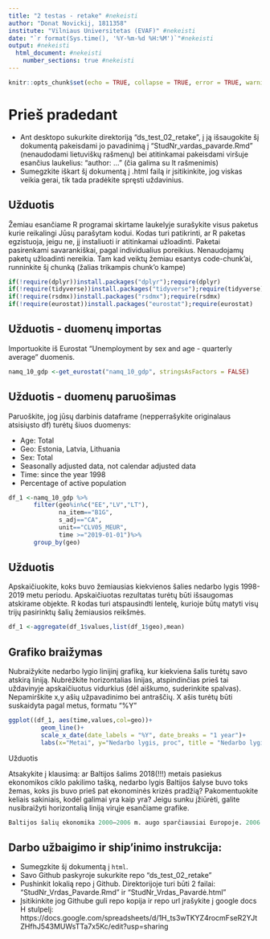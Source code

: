 ---
title: "2 testas - retake" #nekeisti
author: "Donat Novickij, 1811358" 
institute: "Vilniaus Universitetas (EVAF)" #nekeisti 
date: "`r format(Sys.time(), '%Y-%m-%d %H:%M')`"#nekeisti
output: #nekeisti
  html_document: #nekeisti
    number_sections: true #nekeisti
---

```{r setup, include=FALSE}
knitr::opts_chunk$set(echo = TRUE, collapse = TRUE, error = TRUE, warning = FALSE, message = FALSE)
```


# Prieš pradedant

* Ant desktopo sukurkite direktoriją "ds_test_02_retake", į ją išsaugokite šį dokumentą pakeisdami jo pavadinimą į "StudNr_vardas_pavarde.Rmd" (nenaudodami lietuviškų rašmenų) bei atitinkamai pakeisdami viršuje esančius laukelius: "author: ..." (čia galima su lt rašmenimis)
* Sumegzkite iškart šį dokumentą į .html failą ir įsitikinkite, jog viskas veikia gerai, tik tada pradėkite spręsti uždavinius.

## Užduotis
Žemiau esančiame R programai skirtame laukelyje surašykite visus paketus kurie reikalingi Jūsų parašytam kodui. Kodas turi patikrinti, ar R paketas egzistuoja, jeigu ne, jį instaliuoti ir atitinkamai užloadinti. Paketai pasirenkami savarankiškai, pagal individualius poreikius. Nenaudojamų paketų užloadinti nereikia. Tam kad veiktų žemiau esantys code-chunk'ai, runninkite šį chunką (žalias trikampis chunk'o kampe)

```{r, echo=TRUE, message=FALSE}
if(!require(dplyr))install.packages("dplyr");require(dplyr)
if(!require(tidyverse))install.packages("tidyverse");require(tidyverse)
if(!require(rsdmx))install.packages("rsdmx");require(rsdmx)
if(!require(eurostat))install.packages("eurostat");require(eurostat)
```


## Užduotis - duomenų importas

Importuokite iš Eurostat "Unemployment by sex and age - quarterly average" duomenis.
```{r}
namq_10_gdp <-get_eurostat("namq_10_gdp", stringsAsFactors = FALSE)
```

## Užduotis - duomenų paruošimas

Paruoškite, jog jūsų darbinis dataframe (nepperrašykite originalaus atsisiųsto df) turėtų šiuos duomenys:

* Age: Total
* Geo: Estonia, Latvia, Lithuania
* Sex: Total
* Seasonally adjusted data, not calendar adjusted data 
* Time: since the year 1998
* Percentage of active population 


```{r}
df_1 <-namq_10_gdp %>%
       filter(geo%in%c("EE","LV","LT"),
              na_item=="B1G",
              s_adj=="CA",
              unit=="CLV05_MEUR",
              time >="2019-01-01")%>%
       group_by(geo)
```


## Užduotis
Apskaičiuokite, koks buvo žemiausias kiekvienos šalies nedarbo lygis 1998-2019 metu periodu. Apskaičiuotas rezultatas turėtų būti išsaugomas atskirame objekte. R kodas turi atspausindti lentelę, kurioje būtų matyti visų trijų pasirinktų šalių žemiausios reikšmės.

```{r}
df_1 <-aggregate(df_1$values,list(df_1$geo),mean)
```

## Grafiko braižymas

Nubraižykite nedarbo lygio linijinį grafiką, kur kiekviena šalis turėtų savo atskirą liniją.
Nubrėžkite horizontalias linijas, atspindinčias prieš tai uždavinyje apskaičiuotus vidurkius (dėl aiškumo, suderinkite spalvas).
Nepamirškite x,y ašių užpavadinimo bei antraščių. X ašis turėtų būti suskaidyta pagal metus, formatu "%Y"
```{r, fig.width=10}
ggplot((df_1, aes(time,values,col=geo))+
         geom_line()+
         scale_x_date(date_labels = "%Y", date_breaks = "1 year")+
         labs(x="Metai", y="Nedarbo lygis, proc", title = "Nedarbo lygis Lietuvoje, Latvijoje, Estijoje 1998-2019 metais", subtitle = "Saltinis: Eurostat(namq_10_gdp)", x="Laikotarpis", y="Reiksmes") 
```

Užduotis

Atsakykite į klausimą: ar Baltijos šalims 2018(!!!) metais pasiekus ekonomikos ciklo pakilimo tašką, nedarbo lygis Baltijos šalyse buvo toks žemas, koks jis buvo prieš pat ekonominės krizės pradžią? Pakomentuokite keliais sakiniais, kodėl galimai yra kaip yra? Jeigu sunku įžiūrėti, galite nusibraižyti horizontalią liniją virųje esančiame grafike.

```{r, eval=FALSE}
Baltijos šalių ekonomika 2000–2006 m. augo sparčiausiai Europoje. 2006 m. Estijos BVP išaugo 11,2 %, Latvijos – 11,9 %, Lietuvos – 7,5 %. Visose trijose šalyse 2006 m. vasarį nedarbo lygis nukrito žemiau Europos Sąjungos vidurkio. Per ekonomine krize viskas pasikeite.Nedarbo lygis sparciai padidejo. 
```


## Darbo užbaigimo ir ship'inimo instrukcija:
* Sumegzkite šį dokumentą į `html`. 
* Savo Github paskyroje sukurkite repo "ds_test_02_retake"
* Pushinkit lokalią repo į Github. Direktorijoje turi būti 2 failai: "StudNr_Vrdas_Pavarde.Rmd" ir "StudNr_Vrdas_Pavardė.html"
* Įsitikinkite jog Githube guli repo kopija ir repo url įrašykite į google docs H stulpelį: https://docs.google.com/spreadsheets/d/1H_ts3wTKYZ4rocmFseR2YJtZHfhJ543MUWsTTa7x5Kc/edit?usp=sharing